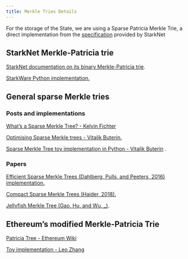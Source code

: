 ```yaml
---
title: Merkle Tries Details
---
```


For the storage of the State, we are using a Sparse Patricia Merkle Trie, a direct implementation from the
[specification](https://docs.starknet.io/docs/State/starknet-state#merkle-patricia-tree) provided by StarkNet

## StarkNet Merkle-Patricia trie

[StarkNet documentation on its binary Merkle-Patricia trie](https://docs.starknet.io/docs/State/starknet-state/#merkle-patricia-tree).

[StarkWare Python implementation.](https://github.com/starkware-libs/cairo-lang/tree/master/src/starkware/starkware_utils/commitment_tree)

## General sparse Merkle tries

### Posts and implementations

[What’s a Sparse Merkle Tree? - Kelvin Fichter](https://medium.com/@kelvinfichter/whats-a-sparse-merkle-tree-acda70aeb837)

[Optimising Sparse Merkle trees - Vitalik Buterin.](https://ethresear.ch/t/optimizing-sparse-merkle-trees/3751)

[Sparse Merkle Tree toy implementation in Python - Vitalik Buterin](https://github.com/ethereum/research/tree/master/sparse_merkle_tree) .

### Papers

[Efficient Sparse Merkle Trees (Dahlberg, Pulls, and Peeters, 2016) implementation.](https://github.com/pylls/gosmt)

[Compact Sparse Merkle Trees (Haider, 2018).](https://eprint.iacr.org/2018/955.pdf)

[Jellyfish Merkle Tree (Gao, Hu, and Wu, _)](https://developers.diem.com/papers/jellyfish-merkle-tree/2021-01-14.pdf).

## Ethereum’s modified Merkle-Patricia Trie

[Patricia Tree - Ethereum Wiki](https://eth.wiki/en/fundamentals/patricia-tree)

[Toy implementation - Leo Zhang](https://github.com/zhangchiqing/merkle-patricia-trie)
